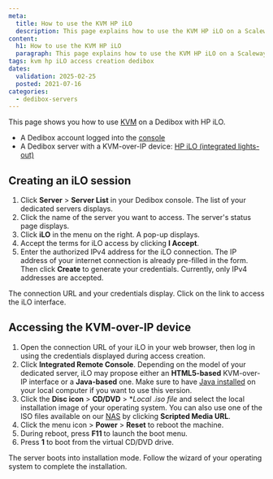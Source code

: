 ```yaml
---
meta:
  title: How to use the KVM HP iLO
  description: This page explains how to use the KVM HP iLO on a Scalewaty Dedibox
content:
  h1: How to use the KVM HP iLO
  paragraph: This page explains how to use the KVM HP iLO on a Scaleway Dedibox
tags: kvm hp iLO access creation dedibox
dates:
  validation: 2025-02-25
  posted: 2021-07-16
categories:
  - dedibox-servers
---
```


This page shows you how to use [KVM](/dedibox-kvm-over-ip/concepts/#kvm-over-ip) on a Dedibox with HP iLO.

<Macro id="requirements" />

- A Dedibox account logged into the [console](https://console.online.net)
- A Dedibox server with a KVM-over-IP device: [HP iLO (integrated lights-out)](https://www.hpe.com/us/en/servers/integrated-lights-out-ilo.html)

## Creating an iLO session

1. Click **Server** > **Server List** in your Dedibox console. The list of your dedicated servers displays.
2. Click the name of the server you want to access. The server's status page displays.
3. Click **iLO** in the menu on the right. A pop-up displays.
    <Lightbox src="scaleway_ilo.webp" alt="" />
4. Accept the terms for iLO access by clicking **I Accept**.
5. Enter the authorized IPv4 address for the iLO connection. The IP address of your internet connection is already pre-filled in the form. Then click **Create** to generate your credentials.
    <Message type="note">
      Currently, only IPv4 addresses are accepted.
    </Message>

The connection URL and your credentials display. Click on the link to access the iLO interface.

## Accessing the KVM-over-IP device

1. Open the connection URL of your iLO in your web browser, then log in using the credentials displayed during access creation.
2. Click **Integrated Remote Console**.
    <Message type="tip">
      Depending on the model of your dedicated server, iLO may propose either an **HTML5-based** KVM-over-IP interface or a **Java-based** one. Make sure to have [Java installed](https://www.java.com/en/download/help/download_options.html) on your local computer if you want to use this version.
    </Message>
3. Click the **Disc icon** > **CD/DVD** > **Local *.iso file** and select the local installation image of your operating system.
    <Message type="tip">
      You can also use one of the ISO files available on our [NAS](https://virtualmedia.online.net/) by clicking **Scripted Media URL**.
    </Message>
4. Click the menu icon > **Power** > **Reset** to reboot the machine.
5. During reboot, press **F11** to launch the boot menu.
    <Lightbox src="scaleway_ilo_boot_menu.webp" alt="" />
6. Press **1** to boot from the virtual CD/DVD drive.
    <Lightbox src="scaleway_ilo_boot_options.webp" alt="" />

The server boots into installation mode. Follow the wizard of your operating system to complete the installation.


